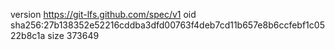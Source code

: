 version https://git-lfs.github.com/spec/v1
oid sha256:27b138352e52216cddba3dfd00763f4deb7cd11b657e8b6ccfebf1c0522b8c1a
size 373649
